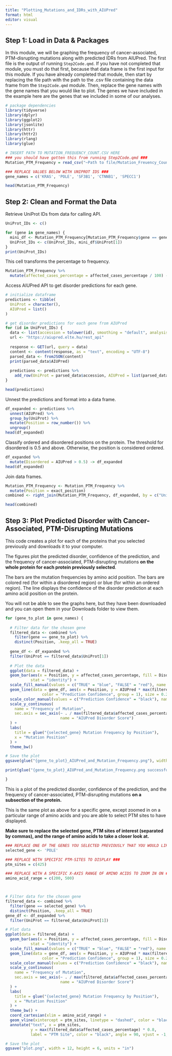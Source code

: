 ```yaml
---
title: "Plotting_Mutations_and_IDRs_with_AIUPred"
format: html
editor: visual
---
```


## Step 1: Load in Data & Packages

In this module, we will be graphing the frequency of cancer-associated, PTM-disrupting mutations along with predicted IDRs from AIUPred. The first file is the output of running `Step2Code.qmd`. If you have not completed that module, you must do that first, because that data frame is the first input for this module. If you have already completed that module, then start by replacing the file path with the path to the .csv file containing the data frame from the `Step2Code.qmd` module. Then, replace the gene names with the gene names that you would like to plot. The genes we have included in the example here are the genes that we included in some of our analyses.

```r
# package dependencies
library(tidyverse)
library(dplyr)
library(ggplot2)
library(jsonlite)
library(httr)
library(httr2)
library(rlang)
library(glue)

# INSERT PATH TO MUTATION_FREQUENCY_COUNT.CSV HERE
### you should have gotten this from running Step2Code.qmd ###
Mutation_PTM_Frequency = read_csv("~Path to file/Mutation_Freuency_Count.csv")

### REPLACE VALUES BELOW WITH UNIPROT IDS ###
gene_names = c('KRAS', 'POLE', 'SF3B1', 'CTNNB1', 'SPECC1') 

head(Mutation_PTM_Frequency)
```

## Step 2: Clean and Format the Data

Retrieve UniProt IDs from data for calling API.

```r
UniProt_IDs <- c()

for (gene in gene_names) {
  mini_df <- Mutation_PTM_Frequency[Mutation_PTM_Frequency$gene == gene, ]
  UniProt_IDs <- c(UniProt_IDs, mini_df$UniProt[1])
}
print(UniProt_IDs)
```

This cell transforms the percentage to frequency.

```r
Mutation_PTM_Frequency %>%
  mutate(affected_cases_percentage = affected_cases_percentage / 100) -> Mutation_PTM_Frequency
```

Access AIUPred API to get disorder predictions for each gene.

```r
# initialize dataframe
predictions <- tibble(
  UniProt = character(),
  AIUPred = list()
)

# get disorder predictions for each gene from AIUPred
for (id in UniProt_IDs) {
  data <- list(accession = tolower(id), smoothing = "default", analysis_type = "binding")
  url <- "https://aiupred.elte.hu/rest_api"
  
  response <- GET(url, query = data)
  content <- content(response, as = "text", encoding = "UTF-8")
  parsed_data <- fromJSON(content)
  print(parsed_data$AIUPred)
  
  predictions <- predictions %>%
    add_row(UniProt = parsed_data$accession, AIUPred = list(parsed_data$AIUPred))
}

head(predictions)
```

Unnest the predictions and format into a data frame.

```r
df_expanded <- predictions %>%
  unnest(AIUPred) %>%
  group_by(UniProt) %>%
  mutate(Position = row_number()) %>%
  ungroup()
head(df_expanded)
```

Classify ordered and disordered positions on the protein. The threshold for disordered is 0.5 and above. Otherwise, the position is considered ordered.

```r
df_expanded %>%
  mutate(Disordered = AIUPred > 0.5) -> df_expanded
head(df_expanded)
```

Join data frames.

```r
Mutation_PTM_Frequency <- Mutation_PTM_Frequency %>%
  mutate(Position = exact_position)
combined <- right_join(Mutation_PTM_Frequency, df_expanded, by = c("UniProt", "Position"))

head(combined)
```

## Step 3: Plot Predicted Disorder with Cancer-Associated, PTM-Disrupting Mutations

This code creates a plot for each of the proteins that you selected previously and downloads it to your computer.

The figures plot the predicted disorder, confidence of the prediction, and the frequency of cancer-associated, PTM-disrupting mutations **on the whole protein for each protein previously selected**.

The bars are the mutation frequencies by amino acid position. The bars are colored red (for within a disordered region) or blue (for within an ordered region). The line displays the confidence of the disorder prediction at each amino acid position on the protein.

You will not be able to see the graphs here, but they have been downloaded and you can open them in your Downloads folder to view them.

```r
for (gene_to_plot in gene_names) {
  
  # Filter data for the chosen gene
  filtered_data <- combined %>%
    filter(gene == gene_to_plot) %>%
    distinct(Position, .keep_all = TRUE)
  
  gene_df <- df_expanded %>%
  filter(UniProt == filtered_data$UniProt[1])
  
  # Plot the data
  ggplot(data = filtered_data) +
  geom_bar(aes(x = Position, y = affected_cases_percentage, fill = Disordered), 
           stat = "identity") + 
  scale_fill_manual(values = c("TRUE" = "blue", "FALSE" = "red"), name = "Within an IDR") +  
  geom_line(data = gene_df, aes(x = Position, y = AIUPred * max(filtered_data$affected_cases_percentage), 
                color = "Prediction Confidence", group = 1), size = 0.25) +
  scale_color_manual(values = c("Prediction Confidence" = "black"), name = "Disorder Prediction") +
  scale_y_continuous(
    name = "Frequency of Mutation",
    sec.axis = sec_axis(~ . / max(filtered_data$affected_cases_percentage), 
                        name = "AIUPred Disorder Score")
  ) +
  labs(
    title = glue("{selected_gene} Mutation Frequency by Position"),
    x = "Mutation Position"
  ) + 
  theme_bw()

# Save the plot
ggsave(glue("{gene_to_plot}_AIUPred_and_Mutation_Frequency.png"), width = 12, height = 6, units = "in")

print(glue("{gene_to_plot}_AIUPred_and_Mutation_Frequency.png successfully downloaded"))

}
```

This is a plot of the predicted disorder, confidence of the prediction, and the frequency of cancer-associated, PTM-disrupting mutations **on a subsection of the protein.**

This is the same plot as above for a specific gene, except zoomed in on a particular range of amino acids and you are able to select PTM sites to have displayed.

**Make sure to replace the selected gene, PTM sites of interest (separated by commas), and the range of amino acids to take a closer look at.**

```r
### REPLACE ONE OF THE GENES YOU SELECTED PREVIOUSLY THAT YOU WOULD LIKE TO TAKE A CLOSER LOOK AT ###
selected_gene <- 'POLE'

### REPLACE WITH SPECIFIC PTM-SITES TO DISPLAY ###
ptm_sites = c(425)

### REPLACE WITH A SPECIFIC X-AXIS RANGE OF AMINO ACIDS TO ZOOM IN ON ###
amino_acid_range = c(200, 500)



# Filter data for the chosen gene
filtered_data <- combined %>%
  filter(gene == selected_gene) %>%
  distinct(Position, .keep_all = TRUE)
gene_df <- df_expanded %>%
  filter(UniProt == filtered_data$UniProt[1])

# Plot data
ggplot(data = filtered_data) +
  geom_bar(aes(x = Position, y = affected_cases_percentage, fill = Disordered), 
           stat = "identity") + 
  scale_fill_manual(values = c("TRUE" = "blue", "FALSE" = "red"), name = "Disordered Region") +  
  geom_line(data = gene_df, aes(x = Position, y = AIUPred * max(filtered_data$affected_cases_percentage), 
                color = "Prediction Confidence", group = 1), size = 0.25) +
  scale_color_manual(values = c("Prediction Confidence" = "black"), name = "Disorder Prediction") +
  scale_y_continuous(
    name = "Frequency of Mutation",
    sec.axis = sec_axis(~ . / max(filtered_data$affected_cases_percentage), 
                        name = "AIUPred Disorder Score")
  ) +
  labs(
    title = glue("{selected_gene} Mutation Frequency by Position"),
    x = "Mutation Position"
  ) + 
  theme_bw() +
  coord_cartesian(xlim = amino_acid_range) +
  geom_vline(xintercept = ptm_sites, linetype = "dashed", color = "black", size = 0.25) +
  annotate("text", x = ptm_sites,
           y = max(filtered_data$affected_cases_percentage) * 0.8,
           label = "PTM Site", color = "black", angle = 90, vjust = -1, hjust = 1, size = 2.5)

# Save the plot
ggsave("plot.png", width = 12, height = 6, units = "in")
```
